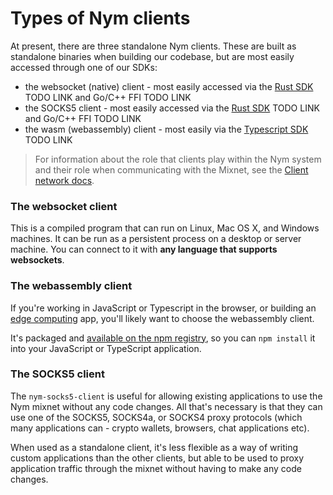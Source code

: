 # Types of Nym clients
At present, there are three standalone Nym clients. These are built as standalone binaries when building our codebase, but are most easily accessed through one of our SDKs:

- the websocket (native) client - most easily accessed via the [Rust SDK]() TODO LINK and Go/C++ FFI TODO LINK
- the SOCKS5 client - most easily accessed via the [Rust SDK]() TODO LINK and Go/C++ FFI TODO LINK
- the wasm (webassembly) client - most easily via the [Typescript SDK]() TODO LINK

> For information about the role that clients play within the Nym system and their role when communicating with the Mixnet, see the [Client network docs](../network/architecture/mixnet/clients).

### The websocket client
This is a compiled program that can run on Linux, Mac OS X, and Windows machines. It can be run as a persistent process on a desktop or server machine. You can connect to it with **any language that supports websockets**.

### The webassembly client
If you're working in JavaScript or Typescript in the browser, or building an [edge computing](https://en.wikipedia.org/wiki/Edge_computing) app, you'll likely want to choose the webassembly client.

It's packaged and [available on the npm registry](https://www.npmjs.com/package/@nymproject/nym-client-wasm), so you can `npm install` it into your JavaScript or TypeScript application.

### The SOCKS5 client
The `nym-socks5-client` is useful for allowing existing applications to use the Nym mixnet without any code changes. All that's necessary is that they can use one of the SOCKS5, SOCKS4a, or SOCKS4 proxy protocols (which many applications can - crypto wallets, browsers, chat applications etc).

When used as a standalone client, it's less flexible as a way of writing custom applications than the other clients, but able to be used to proxy application traffic through the mixnet without having to make any code changes.
